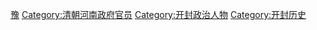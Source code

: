 [[Category:清朝知府|豫]]
[[Category:清朝河南政府官员|Category:清朝河南政府官员]]
[[Category:开封政治人物|Category:开封政治人物]]
[[Category:开封历史|Category:开封历史]]